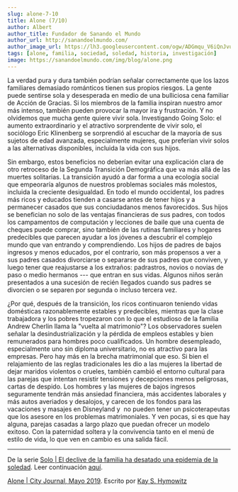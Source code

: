 ```yaml
---
slug: alone-7-10
title: Alone (7/10)
author: Albert
author_title: Fundador de Sanando el Mundo
author_url: http://sanandoelmundo.com/
author_image_url: https://lh3.googleusercontent.com/ogw/ADGmqu_V6iQnJvuIOUFQJ8ebZQW6vvBd8lk0fipmF92Z
tags: [alone, familia, sociedad, soledad, historia, investigación]
image: https://sanandoelmundo.com/img/blog/alone.png
---
```



<Redirect to="/articles/alone-el-declive-de-la-familia-la-epidemia-de-la-soledad" />

La verdad pura y dura también podrían señalar correctamente que los lazos familiares demasiado románticos tienen sus propios riesgos. La gente puede sentirse sola y desesperada en medio de una bulliciosa cena familiar de Acción de Gracias. Si los miembros de la familia inspiran nuestro amor más intenso, también pueden provocar la mayor ira y frustración. Y no olvidemos que mucha gente quiere vivir sola. Investigando Going Solo: el aumento extraordinario y el atractivo sorprendente de vivir solo, el sociólogo Eric Klinenberg se sorprendió al escuchar de la mayoría de sus sujetos de edad avanzada, especialmente mujeres, que preferían vivir solos a las alternativas disponibles, incluida la vida con sus hijos.

Sin embargo, estos beneficios no deberían evitar una explicación clara de otro retroceso de la Segunda Transición Demográfica que va más allá de las muertes solitarias. La transición ayudó a dar forma a una ecología social que empeoraría algunos de nuestros problemas sociales más molestos, incluida la creciente desigualdad. En todo el mundo occidental, los padres más ricos y educados tienden a casarse antes de tener hijos y a permanecer casados ​​que sus conciudadanos menos favorecidos. Sus hijos se benefician no solo de las ventajas financieras de sus padres, con todos los campamentos de computación y lecciones de baile que una cuenta de cheques puede comprar, sino también de las rutinas familiares y hogares predecibles que parecen ayudar a los jóvenes a descubrir el complejo mundo que van entrando y comprendiendo. Los hijos de padres de bajos ingresos y menos educados, por el contrario, son más propensos a ver a sus padres casados ​​divorciarse o separarse de sus padres que conviven, y luego tener que reajustarse a los extraños: padrastros, novios o novias de paso o medio hermanos --- que entran en sus vidas. Algunos niños serán presentados a una sucesión de recién llegados cuando sus padres se divorcien o se separen por segunda o incluso tercera vez.

¿Por qué, después de la transición, los ricos continuaron teniendo vidas domésticas razonablemente estables y predecibles, mientras que la clase trabajadora y los pobres tropezaron con lo que el estudioso de la familia Andrew Cherlin llama la "vuelta al matrimonio"? Los observadores suelen señalar la desindustrialización y la pérdida de empleos estables y bien remunerados para hombres poco cualificados. Un hombre desempleado, especialmente uno sin diploma universitario, no es atractivo para las empresas. Pero hay más en la brecha matrimonial que eso. Si bien el relajamiento de las reglas tradicionales les dio a las mujeres la libertad de dejar maridos violentos o crueles, también cambió el entorno cultural para las parejas que intentan resistir tensiones y decepciones menos peligrosas, cartas de despido. Los hombres y las mujeres de bajos ingresos seguramente tendrán más ansiedad financiera, más accidentes laborales y más autos averiados y desalojos, y carecen de los fondos para las vacaciones y masajes en Disneyland y  no pueden tener un psicoterapeutas que los asesore en los problemas matrimoniales. Y ven pocas, si es que hay alguna, parejas casadas a largo plazo que puedan ofrecer un modelo exitoso. Con la paternidad soltera y la convivencia tanto en el menú de estilo de vida, lo que ven en cambio es una salida fácil.

--------
De la serie [Solo | El declive de la familia ha desatado una epidemia de la soledad](/blog/alone/). Leer continuación [aquí](/blog/alone-8-10).

<div className="alert alert--secondary" role="info">
  <a href="https://www.city-journal.org/decline-of-family-loneliness-epidemic">Alone | City Journal, Mayo 2019</a>. Escrito por <a href="https://www.city-journal.org/contributor/kay-s-hymowitz_90">Kay S. Hymowitz</a>
</div>
